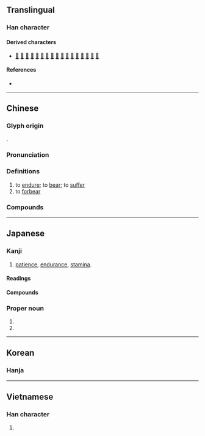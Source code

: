 {{character info}}
{{character info|0x2F89D}}
==Translingual==
{{CJKV-forms|忍|忍|忍|忍}}
===Han character===
{{Han char|rn=61|rad=心|as=03|sn=7|four=17332|canj=SIP|ids=⿱刃心}}

====Derived characters====
* [[𠴍]] [[𡝖]] [[𢚴]] [[𢭝]] [[涊]] [[梕]] [[㸾]] [[𥚆]] [[䏰]] [[𥆾]] [[綛]] [[認]] [[躵]] [[𨧟]] [[𨲅]] [[𥊟]] [[荵]]

====References====
* {{Han ref|kx=0376.040|dkj=10312|dj=0702.120|hdz=42271.030|uh=5FCD|ud=24525|bh=A7D4|bd=42964}}

----

==Chinese==
{{zh-forms}}

===Glyph origin===
{{Han etym}}
{{Han compound|刃|t1=blade|心|t2=heart|ls=psc|c1=p|c2=s}}.

===Pronunciation===
{{zh-pron
|m=rěn
|ma=Zh-ren.ogg
|m-s=
|c=jan5,jan2
|c-t=
|g=
|h=pfs=ngiûn
|j=
|mb=něng
|md=nūng,ṳ̄ng
|md_note=ṳ̄ng - literary; nūng - vernacular
|mn=qz,tp,xm:lím/kh,zz:jím/lún
|mn_note=lím/jím - literary; lún - vernacular
|mn-t=lung2/rim2
|mn-t_note=lung2 - vernacular; rim2 - vernacular (俗)
|w=3nyin,3zen
|w_note=3nyin - colloquial; 3zen - literary
|x=
|mc=y
|oc=y
|cat=v
}}

===Definitions===
{{zh-hanzi}}

# to [[endure]]; to [[bear]]; to [[suffer]]
# to [[forbear]]
#: {{zh-x|忍 笑|to stifle a laugh}}
#: {{zh-x|忍 著[着]{zhe} 眼淚|to hold back tears}}

===Compounds===
{{zh-der|不忍|不忍下手|不忍坐視|不忍心|不忍言|不忍釋手|動心忍性|包羞忍恥|吞聲忍氣|吞聲忍讓|含垢忍恥|含垢忍辱|含悲忍淚|含羞忍辱|堅忍|堅忍不拔|容忍|弘忍|強忍|忍不住|忍俊不禁|忍冬|忍受|忍垢|忍垢偷生|忍尤含詬|忍心|忍心害理|忍性|忍恥偷生|忍恥含垢|忍恥含羞|忍氣吞聲|忍無可忍|忍田|忍痛|忍石|忍者|忍者龜|忍耐|忍術|忍讓|忍辱|忍辱偷生|忍辱含垢|忍辱含羞|忍辱求全|忍辱負重|忍飢挨餓|忍饑受渴|忍饑受餓|忮忍|愛不忍釋|慘不忍睹|慘不忍聞|於心不忍|於心何忍|殘忍|氣忍聲吞|濡忍|猜忍|痛不堪忍|百忍|目不忍睹|目不忍視|相忍為國|聲吞氣忍|能忍自安|落忍|隱忍|難以忍受|難忍|不忍人之心}}

{{zh-cat|Elementary}}

----

==Japanese==

===Kanji===
{{ja-kanji|grade=c|rs=心03}}

# [[patience]], [[endurance]], [[stamina]].

====Readings====
{{ja-readings
|goon=にん
|kanon=じん
|kun=しの-ぶ, しの-ばせる
|nanori=おし, しの, しのぶ, たう, たふ
}}

====Compounds====
{{der3|ja
|{{ja-r|忍ばせる|しのばせる}}
|{{ja-r|忍ぶ|しのぶ}}
|{{ja-r|忍び逢い|しのびあい}}
|{{ja-r|忍び足|しのびあし}}
|{{ja-r|忍び入る|しのび.いる}}
|{{ja-r|忍び難い|しのびがたい}}
|{{ja-r|忍び込む|しのびこむ}}
|{{ja-r|忍び声|しのびごえ}}
|{{ja-r|忍び泣き|しのびなき}}
|{{ja-r|忍び泣く|しのびなく}}
|{{ja-r|忍び音|しのびね}}
|{{ja-r|忍びやか|しのびやか}}
|{{ja-r|忍び寄る|しのびよる}}
|{{ja-r|忍び笑い|しのびわらい}}
|{{ja-r|忍苦|にんく}}
|{{ja-r|忍者|にんじゃ}}
|{{ja-r|忍従|にんじゅう}}
|{{ja-r|忍術|にんじゅつ}}
|{{ja-r|忍耐|にんたい}}
|{{ja-r|忍耐強い|にんたいづよい}}
|{{ja-r|忍耐力|にんたいりょく}}
|{{ja-r|忍法|にんぽう}}
|{{ja-r|押忍|おす}}, {{ja-r|押忍|おっす}}
|{{ja-r|恋い忍ぶ|こいしのぶ}}
|{{ja-r|堪え忍ぶ|たえしのぶ}}
|{{ja-r|耐え忍ぶ|たえしのぶ}}
|{{ja-r|隠忍|いんにん}}
|{{ja-r|勘忍|かんにん}}
|{{ja-r|堪忍|かんにん}}
|{{ja-r|堪忍袋|かんにんぶくろ}}
|{{ja-r|堅忍|けんにん}}
|{{ja-r|堅忍不抜|けんにんふばつ}}
|{{ja-r|残忍|ざんにん}}
}}

===Proper noun===
{{ja-pos|proper|しのぶ}}

# {{given name|ja|unisex|sort=しのぶ}}
# {{surname|ja|sort=しのぶ}}

----

==Korean==

===Hanja===
{{ko-hanja|참다|인}}

----

==Vietnamese==

===Han character===
{{vi-readings|readings=nhẫn,nhịn,những,nhẩn,nhẵn|rs=心03}}

# {{rfdef|vi|sort=心03}}